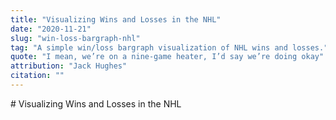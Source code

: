 ---
title: "Visualizing Wins and Losses in the NHL"
date: "2020-11-21"
slug: "win-loss-bargraph-nhl"
tag: "A simple win/loss bargraph visualization of NHL wins and losses."
quote: "I mean, we’re on a nine-game heater, I’d say we’re doing okay"
attribution: "Jack Hughes"
citation: ""
---


<main style={{ textAlign: "center" }}>
  # Visualizing Wins and Losses in the NHL
  <NhlTeamWinLossBargraph />
</main>
